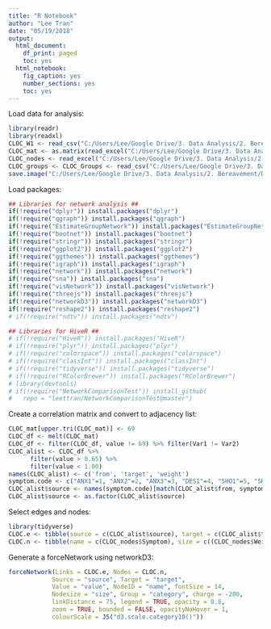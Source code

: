---
title: "R Notebook"
author: "Lee Tran"
date: "05/19/2018"
output:
  html_document:
    df_print: paged
    toc: yes
  html_notebook:
    fig_caption: yes
    number_sections: yes
    toc: yes
---
Load data for analysis:
```{r Load Data, message=FALSE, warning=FALSE}
library(readr)
library(readxl)
CLOC_W1 <- read_csv("C:/Users/Lee/Google Drive/3. Data Analysis/2. Bereavement/Data/R Files/CLOC_W1_Variables.csv")
CLOC_mat <- as.matrix(read_excel("C:/Users/Lee/Google Drive/3. Data Analysis/2. Bereavement/Data/PolychoricAnalysis.xlsx", range = "B1:AK37"))
CLOC_nodes <- read_excel("C:/Users/Lee/Google Drive/3. Data Analysis/2. Bereavement/Data/R Files/CLOC_Polychoric.xlsx", sheet = "Sheet2")
CLOC_groups <- CLOC_Groups <- read_csv("C:/Users/Lee/Google Drive/3. Data Analysis/2. Bereavement/Data/R Files/CLOC_Groups.csv")
save.image("C:/Users/Lee/Google Drive/3. Data Analysis/2. Bereavement/Data/R Files/CLOC/CLOCnet.RData")
```
Load packages:
```{r Load Packages, message=FALSE, warning=FALSE, paged.print=FALSE}
## Libraries for network analysis ##
if(!require("dplyr")) install.packages("dplyr")
if(!require("qgraph")) install.packages("qgraph")
if(!require("EstimateGroupNetwork")) install.packages("EstimateGroupNetwork")
if(!require("bootnet")) install.packages("bootnet")
if(!require("stringr")) install.packages("stringr")
if(!require("ggplot2")) install.packages("ggplot2")
if(!require("ggthemes")) install.packages("ggthemes")
if(!require("igraph")) install.packages("igraph")
if(!require("network")) install.packages("network")
if(!require("sna")) install.packages("sna")
if(!require("visNetwork")) install.packages("visNetwork")
if(!require("threejs")) install.packages("threejs")
if(!require("networkD3")) install.packages("networkD3")
if(!require("reshape2")) install.packages("reshape2")
# if(!require("ndtv")) install.packages("ndtv")

## Libraries for HiveR ##
# if(!require("HiveR")) install.packages("HiveR")
# if(!require("plyr")) install.packages("plyr")
# if(!require("colorspace")) install.packages("colorspace")
# if(!require("classInt")) install.packages("classInt")
# if(!require("tidyverse")) install.packages("tidyverse")
# if(!require("RColorBrewer")) install.packages("RColorBrewer")
# library(devtools)
# if(!require("NetworkComparisonTest")) install_github(
#   repo = "leettran/NetworkComparisonTest@master")
```
Create a correlation matrix and convert to adjacency list:
```{r Graph Values, message=FALSE, warning=FALSE, paged.print=FALSE}
CLOC_mat[upper.tri(CLOC_mat)] <- 69
CLOC_df <- melt(CLOC_mat)
CLOC_df <- filter(CLOC_df, value != 69) %>% filter(Var1 != Var2)
CLOC_alist <- CLOC_df %>% 
      filter(value > 0.65) %>% 
      filter(value < 1.00)
names(CLOC_alist) <- c('from', 'target', 'weight')
symptom.code <- c("ANX1"=1, "ANX2"=2, "ANX3"=3, "DES1"=4, "SHO1"=5, "SHO2"=6, "SHO3"=7, "ANG1"=8, "ANG2"=9, "ANG3"=10, "DES2"=11, "DES3"=12, "YEA1"=13, "YEA2"=14, "YEA3"=15, "RUM1"=16, "RUM2"=17, "RUM3"=18, "YEA4"=19, "DYS1"=20, "DYS2"=21, "APP1"=22, "APP2"=23, "SOM1"=24, "IRR1"=25, "IRR2"=26, "ANH"=27, "CON"=28, "OBT1"=29, "OBT2"=30, "SOM2"=31, "LET"=32, "SUI1"=33, "SUI2"=34, "SUI3"=35, "SUI4"=36)
CLOC_alist$source <- names(symptom.code)[match(CLOC_alist$from, symptom.code)]
CLOC_alist$source <- as.factor(CLOC_alist$source)
```
Select edges and nodes:
```{r Define Parameters, message=FALSE, warning=FALSE, paged.print=FALSE}
library(tidyverse)
CLOC.e <- tibble(source = c(CLOC_alist$source), target = c(CLOC_alist$target), value = c((CLOC_alist$weight+1)^(0.5)), distance = c((1/CLOC_alist$weight)))
CLOC.n <- tibble(name = c(CLOC_nodes$Symptom), size = c((CLOC_nodes$Weight+1)^2), group = c(CLOC_groups$Domain), category = c(CLOC_groups$Category))
```
Generate a forceNetwork using networkD3:
```{r Network Graph, message=FALSE, warning=FALSE, paged.print=FALSE}
forceNetwork(Links = CLOC.e, Nodes = CLOC.n,
            Source = "source", Target = "target",
            Value = "value", NodeID = "name", fontSize = 14,
            Nodesize = "size", Group = "category", charge = -200,
            linkDistance = 75, legend = TRUE, opacity = 0.8,
            zoom = TRUE, bounded = FALSE, opacityNoHover = 1,
            colourScale = JS("d3.scale.category10()"))
```

